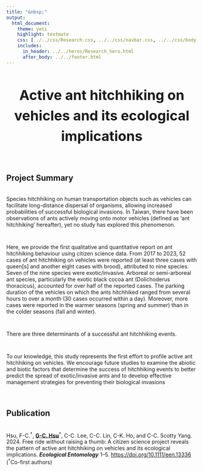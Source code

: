 ```yaml
---
title: "&nbsp;"
output:
  html_document:
    theme: yeti
    highlight: textmate
    css: [../../css/Research.css, ../../css/navbar.css, ../../css/body.css]
    includes:
      in_header: ../../heros/Research_hero.html
      after_body: ../../footer.html
---
```


<style>
h1 {text-align: center !important; 
   font-weight: bold !important; 
   font-size: 36px !important;
   line-height: 1.5em;}
   
h2 {font-weight: bold !important;} 
   
.External_link{
  border-radius: 5px;
  border: none;
  text-align: center;
  text-decoration: none;
  display: inline-block;
  width: 60px;
}

</style>

<div>
# Active ant hitchhiking on vehicles and its ecological implications
</div>

<br>

## Project Summary
<div style="height: 0.25em;"></div>

Species hitchhiking on human transportation objects such as vehicles can facilitate
long-distance dispersal of organisms, allowing increased probabilities of successful
biological invasions. In Taiwan, there have been observations of ants actively moving onto motor vehicles (defined as ‘ant hitchhiking’ hereafter), yet no study has
explored this phenomenon.

<div style="height: 1em;"></div>

Here, we provide the first qualitative and quantitative report on ant hitchhiking
behaviour using citizen science data. From 2017 to 2023, 52 cases of ant hitchhiking on vehicles were reported (at least three cases with queen[s] and another eight
cases with brood), attributed to nine species. Seven of the nine species were
exotic/invasive. Arboreal or semi-arboreal ant species, particularly the exotic black
cocoa ant (Dolichoderus thoracicus), accounted for over half of the reported cases.
The parking duration of the vehicles on which the ants hitchhiked ranged from several hours to over a month (30 cases occurred within a day). Moreover, more cases
were reported in the warmer seasons (spring and summer) than in the colder seasons (fall and winter).

<div style="height: 1em;"></div>

There are three determinants of a successful ant hitchhiking events.




<div style="height: 1em;"></div>

To our knowledge, this study represents the first effort to profile active ant hitchhiking on vehicles. We encourage future studies to examine the abiotic and biotic
factors that determine the success of hitchhiking events to better predict the
spread of exotic/invasive ants and to develop effective management strategies for
preventing their biological invasions

<br>

## Publication
<div style="height: 0.25em;"></div>

<p>Hsu, F-C.^†^, <b><u>G-C. Hsu</u></b>^†^, C-C. Lee, C-C. Lin, C-K. Ho, and C-C. Scotty Yang. 2024. Free ride without raising a thumb: A citizen science project reveals the pattern of active ant hitchhiking on vehicles and its ecological implications. <i>**Ecological Entomology**</i> 1–5. <a href="https://doi.org/10.1111/een.13336" target="_blank"> https://doi.org/10.1111/een.13336</a> (^†^Co-first authors)</p>


